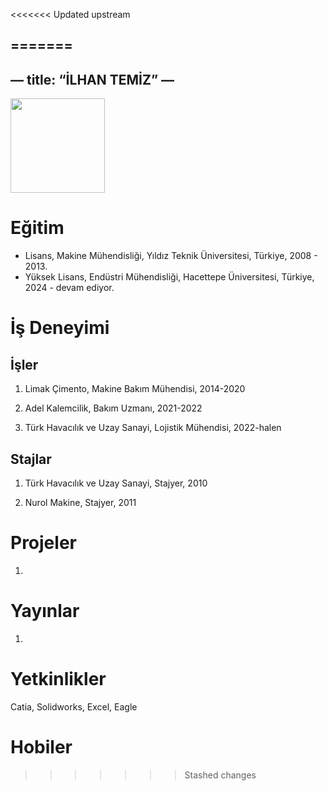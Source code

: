 <<<<<<< Updated upstream

=======
---
--- title: "İLHAN TEMİZ" ---
---

![](images/145441-4 bio.jpg){fig-align="center" width="151"}

# Eğitim

-   Lisans, Makine Mühendisliği, Yıldız Teknik Üniversitesi, Türkiye, 2008 - 2013.
-   Yüksek Lisans, Endüstri Mühendisliği, Hacettepe Üniversitesi, Türkiye, 2024 - devam ediyor.

# İş Deneyimi

## İşler

1.  Limak Çimento, Makine Bakım Mühendisi, 2014-2020

2.  Adel Kalemcilik, Bakım Uzmanı, 2021-2022

3.  Türk Havacılık ve Uzay Sanayi, Lojistik Mühendisi, 2022-halen

## Stajlar

1.  Türk Havacılık ve Uzay Sanayi, Stajyer, 2010

2.  Nurol Makine, Stajyer, 2011

# Projeler

1.  

# Yayınlar

1.  

# Yetkinlikler

Catia, Solidworks, Excel, Eagle

# Hobiler
>>>>>>> Stashed changes
